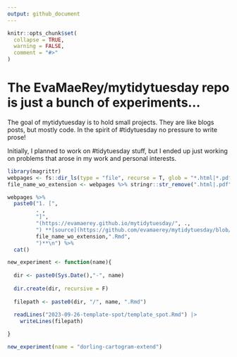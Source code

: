 ```yaml
---
output: github_document
---
```

   
<!-- README.md is generated from README.Rmd. Please edit that file --> 

  
```r
knitr::opts_chunk$set(      
  collapse = TRUE,
  warning = FALSE,
  comment = "#>"          
)        
```

# The **EvaMaeRey/mytidytuesday** repo is just a bunch of experiments... 
 
<!-- badges: start -->
<!-- badges: end -->  

The goal of mytidytuesday is to hold small projects.  They are like blogs posts, but mostly code.  In the spirit of #tidytuesday no pressure to write prose!  

Initially, I planned to work on #tidytuesday stuff, but I ended up just working on problems that arose in my work and personal interests.  

```r
library(magrittr)
webpages <- fs::dir_ls(type = "file", recurse = T, glob = "*.html|*.pdf") %>% rev()
file_name_wo_extension <- webpages %>% stringr::str_remove(".html|.pdf")

webpages %>%    
  paste0("1. [",
         . ,
         "]",
         "(https://evamaerey.github.io/mytidytuesday/", ., 
         ") **[source](https://github.com/evamaerey/mytidytuesday/blob/master/",
         file_name_wo_extension,".Rmd",
         ")**\n") %>% 
  cat()     
```
 
 


  
```r
new_experiment <- function(name){
  
  dir <- paste0(Sys.Date(),"-", name)
  
  dir.create(dir, recursive = F)
  
  filepath <- paste0(dir, "/", name, ".Rmd")
  
  readLines("2023-09-26-template-spot/template_spot.Rmd") |> 
    writeLines(filepath)

}   

new_experiment(name = "dorling-cartogram-extend")


```

